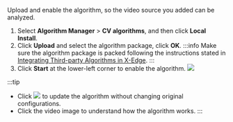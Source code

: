 Upload and enable the algorithm, so the video source you added can be analyzed.
1. Select **Algorithm Manager** > **CV algorithms**, and then click **Local Install**.
2. Click **Upload** and select the algorithm package, click **OK**.
:::info
Make sure the algorithm package is packed following the instructions stated in <a href="Integrating Third-party Algorithms in X-Edge">Integrating Third-party Algorithms in X-Edge</a>.
:::
3. Click **Start** at the lower-left corner to enable the algorithm.
![](https://wordpressfreezonex.oss-accelerate.aliyuncs.com/supEdge/6.png)

:::tip
- Click ![](https://wordpressfreezonex.oss-accelerate.aliyuncs.com/supEdge/7-1.png) to update the algorithm without changing original configurations.
- Click the video image to understand how the algorithm works.
:::
